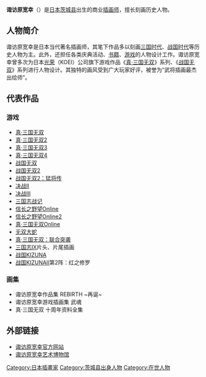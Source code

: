 {{Japanese|japanese=諏訪原 寬幸|kana=すわはら ひろゆき|romaji=Suwahara Hiroyuki}}

'''诹访原宽幸'''（{{Bd|1969年|}}）是[[日本|日本]][[茨城县|茨城县]]出生的商业[[插画师|插画师]]，擅长刻画历史人物。

== 人物简介 ==

诹访原宽幸是日本当代著名插画师，其笔下作品多以刻画[[三国时代|三国时代]]、[[战国时代_(日本)|战国时代]]等历史人物为主。此外，还担任各类庆典活动、[[书籍|书籍]]、[[游戏|游戏]]的人物设计工作。诹访原宽幸曾多次为日本[[光荣|光荣]]（KOEI）公司旗下游戏作品《[[真·三国无双|真·三国无双]]》系列、《[[战国无双|战国无双]]》系列进行人物设计。其独特的画风受到广大玩家好评，被誉为“武将插画最杰出绘师”。

== 代表作品 ==

=== 游戏 ===
* [[真·三国无双|真·三国无双]]
* [[真·三国无双2|真·三国无双2]]
* [[真·三国无双3|真·三国无双3]]
* [[真·三国无双4|真·三国无双4]]
* [[战国无双|战国无双]]
* [[战国无双2|战国无双2]]
* [[战国无双2：猛将传|战国无双2：猛将传]]
* [[决战II|决战II]]
* [[决战III|决战III]]
* [[三国志战记|三国志战记]]
* [[信长之野望Online|信长之野望Online]]
* [[信长之野望Online2|信长之野望Online2]]
* [[真·三国无双Online|真·三国无双Online]]
* [[无双大蛇|无双大蛇]]
* [[真·三国无双：联合突袭|真·三国无双：联合突袭]]
* [[三国志Ⅸ|三国志Ⅸ]]片头、片尾插画
* [[战国KIZUNA|战国KIZUNA]]
* [[战国KIZUNAⅡ|战国KIZUNAⅡ]]第2阵：红之修罗

=== 画集  ===
* 诹访原宽幸作品集 REBIRTH ~再诞~
* 诹访原宽幸游戏插画集 武魂
* 真·三国无双 十周年资料全集

== 外部链接 ==
* [http://www.geocities.jp/h_suwahara/ 诹访原宽幸官方网站]{{Wayback|url=http://www.geocities.jp/h_suwahara/ |date=20111105084653 }}
* [http://suwahara-artmuseum.com/ 诹访原宽幸艺术博物馆]{{Wayback|url=http://suwahara-artmuseum.com/ |date=20120730015911 }}

{{DEFAULTSORT:Suwahara Hiroyuki}}
[[Category:日本插畫家|Category:日本插畫家]]
[[Category:茨城县出身人物|Category:茨城县出身人物]]
[[Category:在世人物|Category:在世人物]]